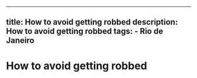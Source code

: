 ---
  title: How to avoid getting robbed
  description: How to avoid getting robbed
  tags:
    - Rio de Janeiro
  ---
  # How to avoid getting robbed
  